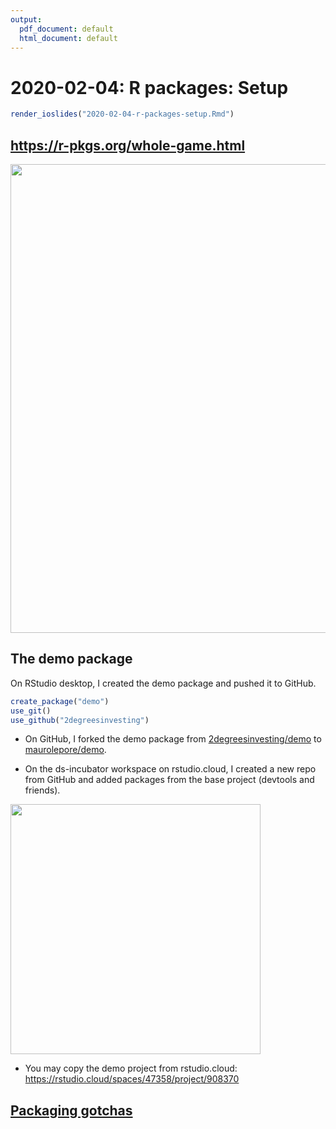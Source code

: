 ```yaml
---
output:
  pdf_document: default
  html_document: default
---
```


# 2020-02-04: R packages: Setup 

```r
render_ioslides("2020-02-04-r-packages-setup.Rmd")
```

## <https://r-pkgs.org/whole-game.html>

<img src="https://i.imgur.com/spXKlG3.png" align="center" width = 750 />



## The demo package

On RStudio desktop, I created the demo package and pushed it to GitHub.

```R
create_package("demo")
use_git()
use_github("2degreesinvesting")
```

* On GitHub, I forked the demo package from [2degreesinvesting/demo](https://github.com/2DegreesInvesting/demo) to [maurolepore/demo](https://github.com/maurolepore/demo).

* On the ds-incubator workspace on rstudio.cloud, I created a new repo from GitHub and added packages from the base project (devtools and friends).

<img src="https://i.imgur.com/hmsP7WH.png" align="center" width = 400 />

* You may copy the demo project from rstudio.cloud: <https://rstudio.cloud/spaces/47358/project/908370>



## [Packaging gotchas](https://2degreesinvesting.github.io/ds-incubator/gotchas-when-moving-code-from-a-script-to-an-r-package.html)
